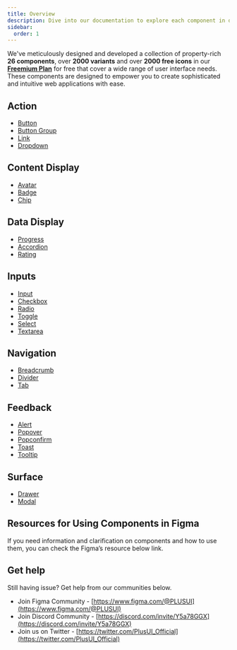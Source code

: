 ```yaml
---
title: Overview
description: Dive into our documentation to explore each component in detail, understand its features, and learn how to integrate them seamlessly into your projects.
sidebar:
  order: 1
---
```


We've meticulously designed and developed a collection of property-rich **26 components**, over **2000 variants** and over **2000 free icons** in our [**Freemium Plan**](../getting-started/component-list-and-plans.md) for free that cover a wide range of user interface needs. These components are designed to empower you to create sophisticated and intuitive web applications with ease.

## Action

- [Button](button.md)
- [Button Group](button-group.md)
- [Link](link.md)
- [Dropdown](dropdown.md)

## Content Display

- [Avatar](avatar.md)
- [Badge](badge.md)
- [Chip](chip.md)

## Data Display

- [Progress](progress.md)
- [Accordion](accordion.md)
- [Rating](rating.md)

## Inputs

- [Input](input.md)
- [Checkbox](checkbox.md)
- [Radio](radio.md)
- [Toggle](toggle.md)
- [Select](select.md)
- [Textarea](textarea.md)

## Navigation

- [Breadcrumb](breadcrumb.md)
- [Divider](divider.md)
- [Tab](tab.md)

## Feedback

- [Alert](alert.md)
- [Popover](popover.md)
- [Popconfirm](popconfirm.md)
- [Toast](toast.md)
- [Tooltip](tooltip.md)

## Surface

- [Drawer](drawer.md)
- [Modal](modal.md)

## Resources for Using Components in Figma

If you need information and clarification on components and how to use them, you can check the Figma’s resource below link.

<EmbedContent url="https://www.youtube.com/watch?v=k74IrUNaJVk&ab_channel=Figma" />

<EmbedContent url="https://help.figma.com/hc/en-us/articles/5579474826519-Explore-component-properties" />

## Get help

Still having issue? Get help from our communities below.

- Join Figma Community - [https://www.figma.com/@PLUSUI](https://www.figma.com/@PLUSUI)
- Join Discord Community - [https://discord.com/invite/Y5a78GGX](https://discord.com/invite/Y5a78GGX)
- Join us on Twitter - [https://twitter.com/PlusUI_Official](https://twitter.com/PlusUI_Official)
